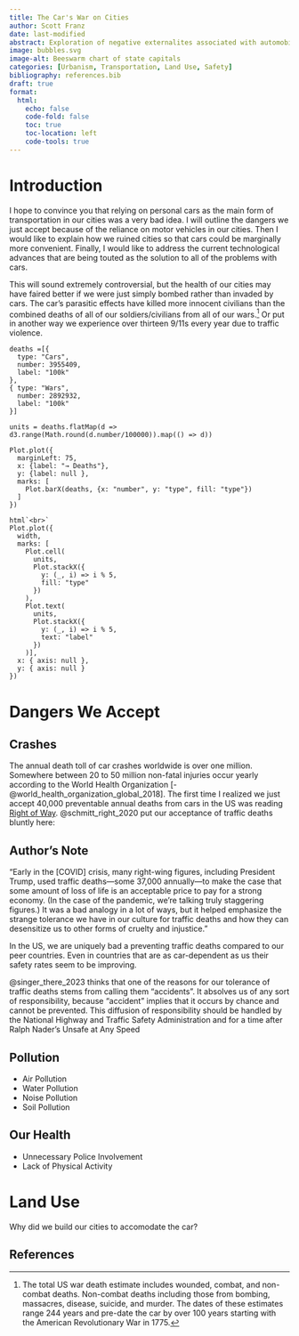 ```yaml
---
title: The Car's War on Cities
author: Scott Franz
date: last-modified
abstract: Exploration of negative externalites associated with automobiles.
image: bubbles.svg
image-alt: Beeswarm chart of state capitals
categories: [Urbanism, Transportation, Land Use, Safety]
bibliography: references.bib
draft: true
format:
  html:
    echo: false
    code-fold: false
    toc: true
    toc-location: left
    code-tools: true
---
```


# Introduction
I hope to convince you that relying on personal cars as the main form of transportation in our cities was a very bad idea. I will outline the dangers we just accept because of the reliance on motor vehicles in our cities. Then I would like to explain how we ruined cities so that cars could be marginally more convenient. Finally, I would like to address the current technological advances that are being touted as the solution to all of the problems with cars.

This will sound extremely controversial, but the health of our cities may have faired better if we were just simply bombed rather than invaded by cars. The car's parasitic effects have killed more innocent civilians than the combined deaths of all of our soldiers/civilians from all of our wars.^[The total US war death estimate includes wounded, combat, and non-combat deaths. Non-combat deaths including those from bombing, massacres, disease, suicide, and murder. The dates of these estimates range 244 years and pre-date the car by over 100 years starting with the American Revolutionary War in 1775.] Or put in another way we experience over thirteen 9/11s every year due to traffic violence.

```ojs
deaths =[{
  type: "Cars",
  number: 3955409,
  label: "100k"
},
{ type: "Wars",
  number: 2892932,
  label: "100k"
}]

units = deaths.flatMap(d => d3.range(Math.round(d.number/100000)).map(() => d))

Plot.plot({
  marginLeft: 75,
  x: {label: "→ Deaths"},
  y: {label: null },
  marks: [
    Plot.barX(deaths, {x: "number", y: "type", fill: "type"})
  ]
})

html`<br>`
Plot.plot({
  width,
  marks: [
    Plot.cell(
      units,
      Plot.stackX({
        y: (_, i) => i % 5,
        fill: "type"
      })
    ),
    Plot.text(
      units,
      Plot.stackX({
        y: (_, i) => i % 5,
        text: "label"
      })
    )],
  x: { axis: null },
  y: { axis: null }
})
```


# Dangers We Accept

## Crashes
The annual death toll of car crashes worldwide is over one million. Somewhere between 20 to 50 million non-fatal injuries occur yearly according to the World Health Organization [-@world_health_organization_global_2018]. The first time I realized we just accept 40,000 preventable annual deaths from cars in the US was reading [Right of Way](https://islandpress.org/books/right-way). @schmitt_right_2020 put our acceptance of traffic deaths bluntly here:

:::{.callout-note}
## Author's Note
"Early in the [COVID] crisis, many right-wing figures, including President Trump, used traffic deaths—some 37,000 annually—to make the case that some amount of loss
of life is an acceptable price to pay for a strong economy. (In the case of the
pandemic, we’re talking truly staggering figures.) It was a bad analogy in a
lot of ways, but it helped emphasize the strange tolerance we have in our
culture for traffic deaths and how they can desensitize us to other forms of
cruelty and injustice."
:::

In the US, we are uniquely bad a preventing traffic deaths compared to our peer countries. Even in countries that are as car-dependent as us their safety rates seem to be improving.




@singer_there_2023 thinks that one of the reasons for our tolerance of traffic deaths stems from calling them "accidents". It absolves us of any sort of responsibility, because "accident" implies that it occurs by chance and cannot be prevented. This diffusion of responsibility should be handled by the National Highway and Traffic Safety Administration and for a time after Ralph Nader's Unsafe at Any Speed

## Pollution

- Air Pollution
- Water Pollution
- Noise Pollution
- Soil Pollution

## Our Health

- Unnecessary Police Involvement
- Lack of Physical Activity


# Land Use
Why did we build our cities to accomodate the car?

## References




